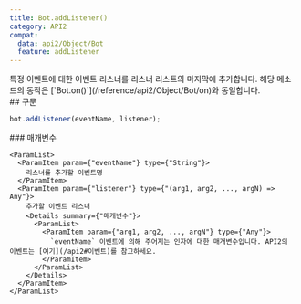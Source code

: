 ```yaml
---
title: Bot.addListener()
category: API2
compat:
  data: api2/Object/Bot
  feature: addListener
---
```


<Section>
  특정 이벤트에 대한 이벤트 리스너를 리스너 리스트의 마지막에 추가합니다. 해당 메소드의 동작은 [`Bot.on()`](/reference/api2/Object/Bot/on)와 동일합니다.
</Section>
<Section>
  ## 구문

  ~~~js
  bot.addListener(eventName, listener);
  ~~~

  <Section>
    ### 매개변수

    <ParamList>
      <ParamItem param={"eventName"} type={"String"}>
        리스너를 추가할 이벤트명
      </ParamItem>
      <ParamItem param={"listener"} type={"(arg1, arg2, ..., argN) => Any"}>
        추가할 이벤트 리스너
        <Details summary={"매개변수"}>
          <ParamList>
            <ParamItem param={"arg1, arg2, ..., argN"} type={"Any"}>
              `eventName` 이벤트에 의해 주어지는 인자에 대한 매개변수입니다. API2의 이벤트는 [여기](/api2#이벤트)를 참고하세요.
            </ParamItem>
          </ParamList>
        </Details>
      </ParamItem>
    </ParamList>
  </Section>
</Section>